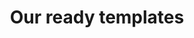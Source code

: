---
home_title: "Collection of pre-made video templates"
home_details: "Optimize your impact this holiday season with an AI-driven, multichannel marketing strategy. 
Get all the tips and tricks in our free ebook."
title: "Our ready templates"
details: "Everything you need to dominate app service fortified the industry’s #1 rated our customer support."
items:
action_btn:
  enable: true
  label: "Explore all templates"
  link: "/video-editor/project"
meta:
  meta_title: "Project page"
  meta_description: "Project page description"
---